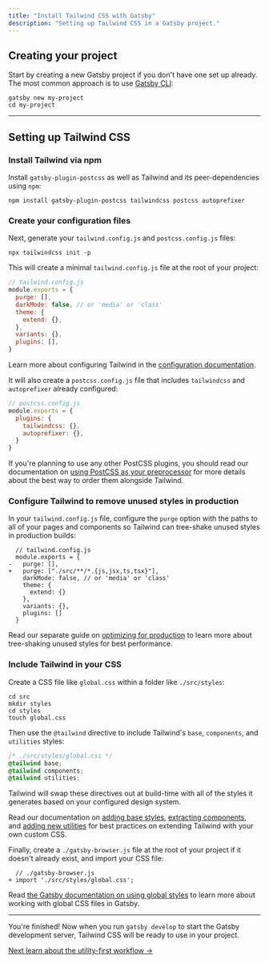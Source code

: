 ```yaml
---
title: "Install Tailwind CSS with Gatsby"
description: "Setting up Tailwind CSS in a Gatsby project."
---
```


## Creating your project

Start by creating a new Gatsby project if you don't have one set up already. The most common approach is to use [Gatsby CLI](https://www.gatsbyjs.com/docs/quick-start/#use-the-gatsby-cli):

```shell
gatsby new my-project
cd my-project
```

---

## Setting up Tailwind CSS

### Install Tailwind via npm

Install `gatsby-plugin-postcss` as well as Tailwind and its peer-dependencies using `npm`:

```shell
npm install gatsby-plugin-postcss tailwindcss postcss autoprefixer
```

### Create your configuration files

Next, generate your `tailwind.config.js` and `postcss.config.js` files:

```shell
npx tailwindcss init -p
```

This will create a minimal `tailwind.config.js` file at the root of your project:

```js
// tailwind.config.js
module.exports = {
  purge: [],
  darkMode: false, // or 'media' or 'class'
  theme: {
    extend: {},
  },
  variants: {},
  plugins: [],
}
```

Learn more about configuring Tailwind in the [configuration documentation](/docs/configuration).

It will also create a `postcss.config.js` file that includes `tailwindcss` and `autoprefixer` already configured:

```js
// postcss.config.js
module.exports = {
  plugins: {
    tailwindcss: {},
    autoprefixer: {},
  }
}
```

If you're planning to use any other PostCSS plugins, you should read our documentation on [using PostCSS as your preprocessor](/docs/using-with-preprocessors) for more details about the best way to order them alongside Tailwind.

### Configure Tailwind to remove unused styles in production

In your `tailwind.config.js` file, configure the `purge` option with the paths to all of your pages and components so Tailwind can tree-shake unused styles in production builds:

```diff-js
  // tailwind.config.js
  module.exports = {
-   purge: [],
+   purge: ["./src/**/*.{js,jsx,ts,tsx}"],
    darkMode: false, // or 'media' or 'class'
    theme: {
      extend: {}
    },
    variants: {},
    plugins: []
  }
```

Read our separate guide on [optimizing for production](/docs/optimizing-for-production) to learn more about tree-shaking unused styles for best performance.

### Include Tailwind in your CSS

Create a CSS file like `global.css` within a folder like `./src/styles`:

```shell
cd src
mkdir styles
cd styles
touch global.css
```

Then use the `@tailwind` directive to include Tailwind's `base`, `components`, and `utilities` styles:

```css
/* ./src/styles/global.css */
@tailwind base;
@tailwind components;
@tailwind utilities;
```

Tailwind will swap these directives out at build-time with all of the styles it generates based on your configured design system.

Read our documentation on [adding base styles](/docs/adding-base-styles), [extracting components](/docs/extracting-components), and [adding new utilities](/docs/adding-new-utilities) for best practices on extending Tailwind with your own custom CSS.

Finally, create a `./gatsby-browser.js` file at the root of your project if it doesn't already exist, and import your CSS file:

```diff-js
  // ./gatsby-browser.js
+ import './src/styles/global.css';
```

Read [the Gatsby documentation on using global styles](https://www.gatsbyjs.com/tutorial/part-two/#using-global-styles) to learn more about working with global CSS files in Gatsby.

---

You're finished! Now when you run `gatsby develop` to start the Gatsby development server, Tailwind CSS will be ready to use in your project.

[Next learn about the utility-first workflow &rarr;](/docs/utility-first)

